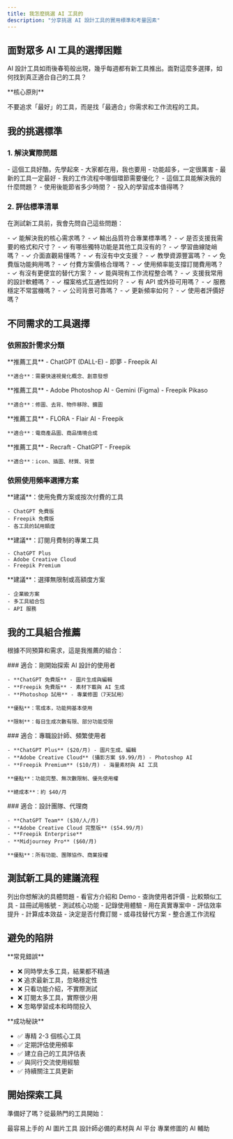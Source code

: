 ```yaml
---
title: 我怎麼挑選 AI 工具的
description: "分享挑選 AI 設計工具的實用標準和考量因素"
---
```


## 面對眾多 AI 工具的選擇困難

AI 設計工具如雨後春筍般出現，幾乎每週都有新工具推出。面對這麼多選擇，如何找到真正適合自己的工具？

<Note>
**核心原則**

不要追求「最好」的工具，而是找「最適合」你需求和工作流程的工具。
</Note>

## 我的挑選標準

### 1. 解決實際問題

<Tabs>
  <Tab title="❌ 錯誤思維">
    - 這個工具好酷，先學起來
    - 大家都在用，我也要用
    - 功能超多，一定很厲害
    - 最新的工具一定最好
  </Tab>
  <Tab title="✅ 正確思維">
    - 我的工作流程中哪個環節需要優化？
    - 這個工具能解決我的什麼問題？
    - 使用後能節省多少時間？
    - 投入的學習成本值得嗎？
  </Tab>
</Tabs>

### 2. 評估標準清單

在測試新工具前，我會先問自己這些問題：

<AccordionGroup>
  <Accordion title="功能性評估" icon="list-check">
    - ✓ 能解決我的核心需求嗎？
    - ✓ 輸出品質符合專業標準嗎？
    - ✓ 是否支援我需要的格式和尺寸？
    - ✓ 有哪些獨特功能是其他工具沒有的？
  </Accordion>
  
  <Accordion title="易用性評估" icon="hand-pointer">
    - ✓ 學習曲線陡峭嗎？
    - ✓ 介面直觀易懂嗎？
    - ✓ 有沒有中文支援？
    - ✓ 教學資源豐富嗎？
  </Accordion>
  
  <Accordion title="成本效益評估" icon="dollar-sign">
    - ✓ 免費版功能夠用嗎？
    - ✓ 付費方案價格合理嗎？
    - ✓ 使用頻率能支撐訂閱費用嗎？
    - ✓ 有沒有更便宜的替代方案？
  </Accordion>
  
  <Accordion title="整合性評估" icon="plug">
    - ✓ 能與現有工作流程整合嗎？
    - ✓ 支援我常用的設計軟體嗎？
    - ✓ 檔案格式互通性如何？
    - ✓ 有 API 或外掛可用嗎？
  </Accordion>
  
  <Accordion title="穩定性評估" icon="shield-check">
    - ✓ 服務穩定不常當機嗎？
    - ✓ 公司背景可靠嗎？
    - ✓ 更新頻率如何？
    - ✓ 使用者評價好嗎？
  </Accordion>
</AccordionGroup>

## 不同需求的工具選擇

### 依照設計需求分類

<CardGroup cols={2}>
  <Card title="圖片生成" icon="image" href="/ai-tools/nano-banana/quick-start">
    **推薦工具**
    - ChatGPT (DALL-E)
    - 即夢
    - Freepik AI
    
    **適合**：需要快速視覺化概念、創意發想
  </Card>
  
  <Card title="圖片編輯" icon="wand-magic-sparkles" href="/ai-tools/photoshop/overview">
    **推薦工具**
    - Adobe Photoshop AI
    - Gemini (Figma)
    - Freepik Pikaso
    
    **適合**：修圖、去背、物件移除、擴圖
  </Card>
  
  <Card title="產品情境圖" icon="box" href="/ai-tools/flora/overview">
    **推薦工具**
    - FLORA
    - Flair AI
    - Freepik
    
    **適合**：電商產品圖、商品情境合成
  </Card>
  
  <Card title="設計素材" icon="shapes" href="/ai-tools/recraft/overview">
    **推薦工具**
    - Recraft
    - ChatGPT
    - Freepik
    
    **適合**：icon、插圖、材質、背景
  </Card>
</CardGroup>

### 依照使用頻率選擇方案

<Steps>
  <Step title="偶爾使用">
    **建議**：使用免費方案或按次付費的工具
    
    - ChatGPT 免費版
    - Freepik 免費版
    - 各工具的試用額度
  </Step>
  
  <Step title="經常使用">
    **建議**：訂閱月費制的專業工具
    
    - ChatGPT Plus
    - Adobe Creative Cloud
    - Freepik Premium
  </Step>
  
  <Step title="重度使用">
    **建議**：選擇無限制或高額度方案
    
    - 企業級方案
    - 多工具組合包
    - API 服務
  </Step>
</Steps>

## 我的工具組合推薦

根據不同預算和需求，這是我推薦的組合：

<Tabs>
  <Tab title="入門組合（免費）">
    ### 適合：剛開始探索 AI 設計的使用者
    
    - **ChatGPT 免費版** - 圖片生成與編輯
    - **Freepik 免費版** - 素材下載與 AI 生成
    - **Photoshop 試用** - 專業修圖（7天試用）
    
    **優點**：零成本，功能夠基本使用
    
    **限制**：每日生成次數有限、部分功能受限
  </Tab>
  
  <Tab title="專業組合（付費）">
    ### 適合：專職設計師、頻繁使用者
    
    - **ChatGPT Plus** ($20/月) - 圖片生成、編輯
    - **Adobe Creative Cloud** (攝影方案 $9.99/月) - Photoshop AI
    - **Freepik Premium** ($10/月) - 海量素材與 AI 工具
    
    **優點**：功能完整、無次數限制、優先使用權
    
    **總成本**：約 $40/月
  </Tab>
  
  <Tab title="企業組合（全功能）">
    ### 適合：設計團隊、代理商
    
    - **ChatGPT Team** ($30/人/月)
    - **Adobe Creative Cloud 完整版** ($54.99/月)
    - **Freepik Enterprise**
    - **Midjourney Pro** ($60/月)
    
    **優點**：所有功能、團隊協作、商業授權
  </Tab>
</Tabs>

## 測試新工具的建議流程

<Steps>
  <Step title="明確需求">
    列出你想解決的具體問題
  </Step>
  
  <Step title="研究評估">
    - 看官方介紹和 Demo
    - 查詢使用者評價
    - 比較類似工具
  </Step>
  
  <Step title="免費試用">
    - 註冊試用帳號
    - 測試核心功能
    - 記錄使用體驗
  </Step>
  
  <Step title="實際應用">
    - 用在真實專案中
    - 評估效率提升
    - 計算成本效益
  </Step>
  
  <Step title="做出決定">
    - 決定是否付費訂閱
    - 或尋找替代方案
    - 整合進工作流程
  </Step>
</Steps>

## 避免的陷阱

<Warning>
**常見錯誤**

- ❌ 同時學太多工具，結果都不精通
- ❌ 追求最新工具，忽略穩定性
- ❌ 只看功能介紹，不實際測試
- ❌ 訂閱太多工具，實際很少用
- ❌ 忽略學習成本和時間投入
</Warning>

<Tip>
**成功秘訣**

- ✅ 專精 2-3 個核心工具
- ✅ 定期評估使用頻率
- ✅ 建立自己的工具評估表
- ✅ 與同行交流使用經驗
- ✅ 持續關注工具更新
</Tip>

## 開始探索工具

準備好了嗎？從最熱門的工具開始：

<CardGroup cols={3}>
  <Card
    title="ChatGPT 圖片生成"
    icon="comment"
    href="/ai-tools/nano-banana/quick-start"
  >
    最容易上手的 AI 圖片工具
  </Card>
  <Card
    title="Freepik 全功能"
    icon="images"
    href="/ai-tools/freepik/overview"
  >
    設計師必備的素材與 AI 平台
  </Card>
  <Card
    title="Photoshop AI"
    icon="wand-magic-sparkles"
    href="/ai-tools/photoshop/overview"
  >
    專業修圖的 AI 輔助
  </Card>
</CardGroup>
